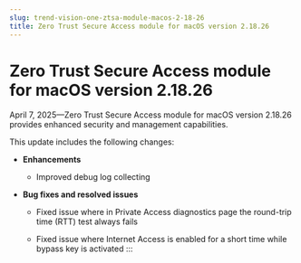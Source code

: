 ```yaml
---
slug: trend-vision-one-ztsa-module-macos-2-18-26
title: Zero Trust Secure Access module for macOS version 2.18.26
---
```

# Zero Trust Secure Access module for macOS version 2.18.26

April 7, 2025—Zero Trust Secure Access module for macOS version 2.18.26 provides enhanced security and management capabilities.

This update includes the following changes:

- **Enhancements**

  - Improved debug log collecting

- **Bug fixes and resolved issues**

  - Fixed issue where in Private Access diagnostics page the round-trip time (RTT) test always fails

  - Fixed issue where Internet Access is enabled for a short time while bypass key is activated
:::
